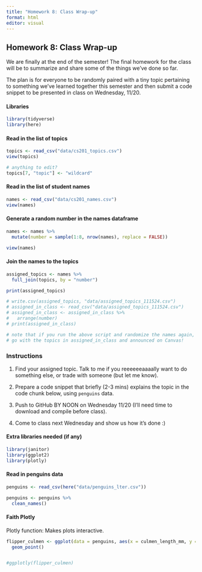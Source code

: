 ```yaml
---
title: "Homework 8: Class Wrap-up"
format: html
editor: visual
---
```


## Homework 8: Class Wrap-up

We are finally at the end of the semester! The final homework for the class will be to summarize and share some of the things we've done so far.

The plan is for everyone to be randomly paired with a tiny topic pertaining to something we've learned together this semester and then submit a code snippet to be presented in class on Wednesday, 11/20.

#### Libraries

```r
library(tidyverse)
library(here)
```

#### Read in the list of topics

```r
topics <- read_csv("data/cs201_topics.csv")
view(topics)

# anything to edit?
topics[7, "topic"] <- "wildcard"
```

#### Read in the list of student names

```r
names <- read_csv("data/cs201_names.csv")
view(names)
```

#### Generate a random number in the names dataframe

```r
names <- names %>%
  mutate(number = sample(1:8, nrow(names), replace = FALSE))

view(names)
```

#### Join the names to the topics

```r
assigned_topics <- names %>%
  full_join(topics, by = "number")

print(assigned_topics)

# write.csv(assigned_topics, "data/assigned_topics_111524.csv")
# assigned_in_class <- read_csv("data/assigned_topics_111524.csv")
# assigned_in_class <- assigned_in_class %>%
#   arrange(number)
# print(assigned_in_class)

# note that if you run the above script and randomize the names again, your outcome will be different from mine.
# go with the topics in assigned_in_class and announced on Canvas!
```

### Instructions

1.  Find your assigned topic. Talk to me if you reeeeeeaaaally want to do something else, or trade with someone (but let me know).

2.  Prepare a code snippet that briefly (2-3 mins) explains the topic in the code chunk below, using `penguins` data.

3.  Push to GitHub BY NOON on Wednesday 11/20 (I'll need time to download and compile before class).

4.  Come to class next Wednesday and show us how it's done :)

#### Extra libraries needed (if any)

```r
library(janitor)
library(ggplot2)
library(plotly)
```

#### Read in penguins data

```r
penguins <- read_csv(here("data/penguins_lter.csv"))

penguins <- penguins %>% 
  clean_names()
```

#### Faith Plotly

Plotly function: Makes plots interactive.

```r
flipper_culmen <- ggplot(data = penguins, aes(x = culmen_length_mm, y = flipper_length_mm)) +
  geom_point() 


#ggplotly(flipper_culmen)
```
